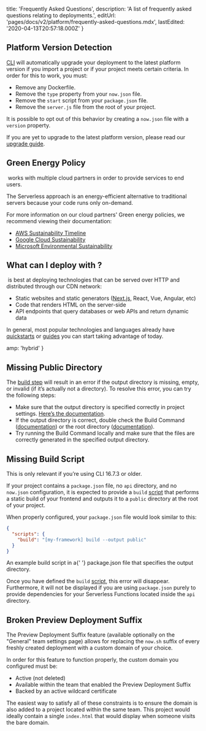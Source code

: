 
  title: 'Frequently Asked Questions',
  description: 'A list of frequently asked questions relating to deployments.',
  editUrl: 'pages/docs/v2/platform/frequently-asked-questions.mdx',
  lastEdited: '2020-04-13T20:57:18.000Z'
}

## Platform Version Detection

[<ProductShortName /> CLI](/download) will automatically upgrade your deployment to the latest platform version if you import a project or if your project meets certain criteria. In order for this to work, you must:

- Remove any Dockerfile.
- Remove the `type` property from your `now.json` file.
- Remove the `start` script from your `package.json` file.
- Remove the `server.js` file from the root of your project.

It is possible to opt out of this behavior by creating a `now.json` file with a `version` property.

If you are yet to upgrade to the latest platform version, please read our [upgrade guide](https://zeit.co/guides/migrate-to-zeit-now/).

## Green Energy Policy

​<OrgName /> works with multiple cloud partners in order to provide services to end users.

The Serverless approach is an energy-efficient alternative to traditional servers because your code runs only on-demand.

For more information on our cloud partners' Green energy policies, we recommend viewing their documentation:

- [AWS Sustainability Timeline](https://aws.amazon.com/about-aws/sustainability/sustainability-timeline/)
- [Google Cloud Sustainability](https://cloud.google.com/sustainability/)
- [Microsoft Environmental Sustainability](https://www.microsoft.com/en-us/corporate-responsibility/sustainability)

## What can I deploy with <ProductNameWrapper name={PRODUCT} />?

​<ProductName /> is best at deploying technologies that can be served over HTTP and distributed through our CDN network:

- Static websites and static generators ([Next.js](/guides/deploying-nextjs-with-now), React, Vue, Angular, etc)
- Code that renders HTML on the server-side
- API endpoints that query databases or web APIs and return dynamic data

In general, most popular technologies and languages already have [quickstarts](/docs/v2/introduction#quickstarts) or [guides](/guides) you can start taking advantage of today.


  amp: 'hybrid'
}

## Missing Public Directory

The [build step](/docs/v2/build-step) will result in an error if the output directory is missing, empty, or invalid (if it’s actually not a directory). To resolve this error, you can try the following steps:

- Make sure that the output directory is specified correctly in project settings. [Here’s the documentation](/docs/v2/build-step#output-directory).
- If the output directory is correct, double check the Build Command ([documentation](/docs/v2/build-step#build-command)) or the root directory ([documentation](/docs/v2/build-step#root-directory)).
- Try running the Build Command locally and make sure that the files are correctly generated in the specified output directory.

## Missing Build Script

<Note>
  This is only relevant if you’re using <ProductShortName /> CLI 16.7.3 or
  older.
</Note>

If your project contains a `package.json` file, no `api` directory, and no `now.json` configuration, it is expected to provide a `build` [script](https://docs.npmjs.com/misc/scripts) that performs a static build of your frontend and outputs it to a `public` directory at the root of your project.

When properly configured, your `package.json` file would look similar to this:

```json
{
  "scripts": {
    "build": "[my-framework] build --output public"
  }
}
```

<Caption>
  An example <InlineCode>build</InlineCode> script in a{' '}
  <InlineCode>package.json</InlineCode> file that specifies the output
  directory.
</Caption>

Once you have defined the `build` [script](https://docs.npmjs.com/misc/scripts), this error will disappear. Furthermore, it will not be displayed if you are using `package.json` purely to provide dependencies for your Serverless Functions located inside the `api` directory.

## Broken Preview Deployment Suffix

The Preview Deployment Suffix feature (available optionally on the "General" team settings page) allows for replacing the `now.sh` suffix of every freshly created deployment with a custom domain of your choice.

In order for this feature to function properly, the custom domain you configured must be:

- Active (not deleted)
- Available within the team that enabled the Preview Deployment Suffix
- Backed by an active wildcard certificate

The easiest way to satisfy all of these constraints is to ensure the domain is also added to a project located within the same team. This project would ideally contain a single `index.html` that would display when someone visits the bare domain.
